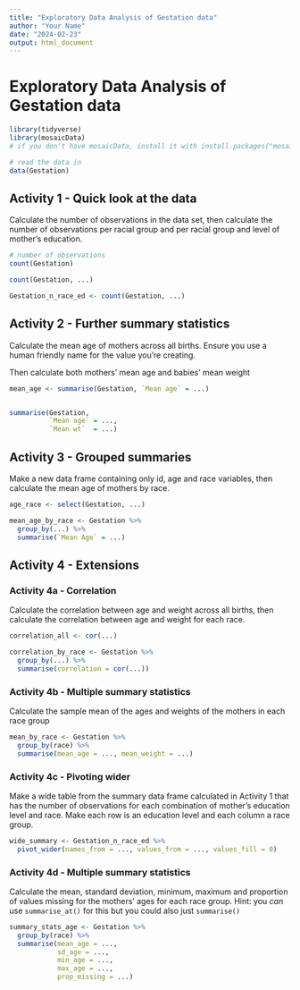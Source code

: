 ```yaml
---
title: "Exploratory Data Analysis of Gestation data"
author: "Your Name"
date: "2024-02-23"
output: html_document
---
```


# Exploratory Data Analysis of Gestation data

```r
library(tidyverse)
library(mosaicData)
# if you don't have mosaicData, install it with install.packages("mosaicData")
```

```r
# read the data in
data(Gestation)
```

## Activity 1 - Quick look at the data
Calculate the number of observations in the data set, then calculate the number of observations per racial group and per racial group and level of mother's education.

```r
# number of observations
count(Gestation)

count(Gestation, ...)

Gestation_n_race_ed <- count(Gestation, ...)
```

## Activity 2 - Further summary statistics
Calculate the mean age of mothers across all births. Ensure you use a human friendly name for the value you're creating.

Then calculate both mothers' mean age and babies' mean weight

```r
mean_age <- summarise(Gestation, `Mean age` = ...)


summarise(Gestation, 
          `Mean age` = ...,
          `Mean wt`  = ...)
```

## Activity 3 - Grouped summaries
Make a new data frame containing only id, age and race variables, then calculate the mean age of mothers by race.
```r
age_race <- select(Gestation, ...)

mean_age_by_race <- Gestation %>%
  group_by(...) %>%
  summarise(`Mean Age` = ...)
```

## Activity 4 - Extensions

### Activity 4a - Correlation
Calculate the correlation between age and weight across all births, then calculate the correlation between age and weight for each race.
```r
correlation_all <- cor(...)

correlation_by_race <- Gestation %>%
  group_by(...) %>%
  summarise(correlation = cor(...))
```

### Activity 4b - Multiple summary statistics
Calculate the sample mean of the ages and weights of the mothers in each race group
```r
mean_by_race <- Gestation %>%
  group_by(race) %>%
  summarise(mean_age = ..., mean_weight = ...)
```

### Activity 4c - Pivoting wider
Make a wide table from the summary data frame calculated in Activity 1 that has the number of observations for each combination of mother's education level and race.
Make each row is an education level and each column a race group.

```r
wide_summary <- Gestation_n_race_ed %>%
  pivot_wider(names_from = ..., values_from = ..., values_fill = 0)
```

### Activity 4d - Multiple summary statistics
Calculate the mean, standard deviation, minimum, maximum and proportion of values missing for the mothers' ages for each race group.
Hint: you *can* use `summarise_at()` for this but you could also just `summarise()`
```r

summary_stats_age <- Gestation %>%
  group_by(race) %>%
  summarise(mean_age = ...,
            sd_age = ...,
            min_age = ...,
            max_age = ...,
            prop_missing = ...)
```